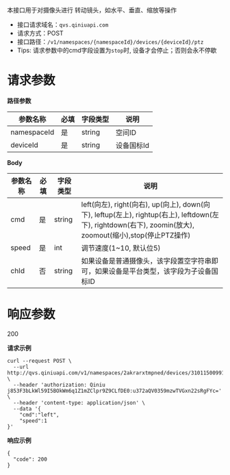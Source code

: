 本接口用于对摄像头进行 转动镜头，如水平、垂直、缩放等操作


* 接口请求域名：`qvs.qiniuapi.com`
* 请求方式：POST
* 接口路径：`/v1/namespaces/{namespaceId}/devices/{deviceId}/ptz`
* Tips: 请求参数中的cmd字段设置为`stop`时, 设备才会停止；否则会永不停歇


# **请求参数**
**路径参数**

|参数名称|必填|字段类型|说明|
|---|---|---|---|
|namespaceId|是|string|空间ID
|deviceId|是|string|设备国标Id

**Body**

|参数名称|必填|字段类型|说明|
|---|---|---|---|
|cmd|是|string|left(向左), right(向右), up(向上), down(向下), leftup(左上), rightup(右上), leftdown(左下), rightdown(右下), zoomin(放大), zoomout(缩小),stop(停止PTZ操作)|
|speed|是|int|调节速度(1~10, 默认位5)
|chId|否|string|如果设备是普通摄像头，该字段置空字符串即可，如果设备是平台类型，该字段为子设备国标ID

# **响应参数**
200

**请求示例**

```
curl --request POST \
  --url http://qvs.qiniuapi.com/v1/namespaces/2akrarxtmpned/devices/31011500991320000137/ptz \
  --header 'authorization: Qiniu j853F3bLkWl59I5BOkWm6q1Z1mZClpr9Z9CLfDE0:u372aQV0359mzwTVGxn22sRgFYc=' \
  --header 'content-type: application/json' \
  --data '{
	"cmd":"left",
	"speed":1
}'
```
**响应示例**

```
{
  "code": 200
}
```
